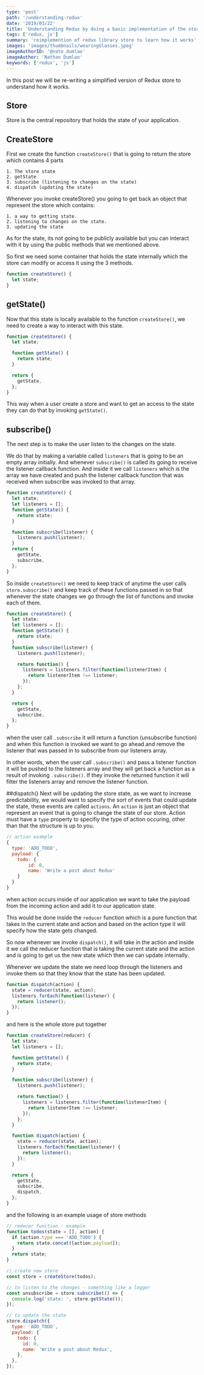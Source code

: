 ```yaml
---
type: 'post'
path: '/understanding-redux'
date: '2019/03/22'
title: 'Understanding Redux by doing a basic implementation of the store'
tags: ['redux, js']
summary: 'reimplemention of redux library store to learn how it works'
images: 'images/thumbnails/wearingGlasses.jpeg'
imageAuthorID: '@nate_dumlao'
imageAuthor: 'Nathan Dumlao'
keywords: ['redux', 'js']
---
```


In this post we will be re-writing a simplified version of Redux store to understand how it works.

## Store

Store is the central repository that holds the state of your application.

## CreateStore

First we create the function `createStore()` that is going to return the store which contains 4 parts

```text
1. The store state
2. getState
3. subscribe (listening to changes on the state)
4. dispatch (updating the state)
```

Whenever you invoke createStore() you going to get back an object that represent the store which contains:

```text
1. a way to getting state.
2. listening to changes on the state.
3. updating the state
```

As for the state, its not going to be publicly available but you can interact with it by using the public methods that we mentioned above.

So first we need some container that holds the state internally which the store can modify or access it using the 3 methods.

```javascript
function createStore() {
  let state;
}
```

## getState()

Now that this state is locally available to the function `createStore()`, we need to create a way to interact with this state.

```javascript
function createStore() {
  let state;

  function getState() {
    return state;
  }

  return {
    getState,
  };
}
```

This way when a user create a store and want to get an access to the state they can do that by invoking `getState()`.

## subscribe()

The next step is to make the user listen to the changes on the state.

We do that by making a variable called `listeners` that is going to be an empty array initially. And whenever `subscribe()` is called its going to receive the listener callback function. And inside it we call `listeners` which is the array we have created and push the listener callback function that was received when subscribe was invoked to that array.

```javascript
function createStore() {
  let state;
  let listeners = [];
  function getState() {
    return state;
  }

  function subscribe(listener) {
    listeners.push(listener);
  }
  return {
    getState,
    subscribe,
  };
}
```

So inside `createStore()` we need to keep track of anytime the user calls `store.subscribe()` and keep track of these functions passed in so that whenever the state changes we go through the list of functions and invoke each of them.

```javascript
function createStore() {
  let state;
  let listeners = [];
  function getState() {
    return state;
  }
  function subscribe(listener) {
    listeners.push(listener);

    return function() {
      listeners = listeners.filter(function(listenerItem) {
        return listenerItem !== listener;
      });
    };
  }

  return {
    getState,
    subscribe,
  };
}
```

when the user call `.subscribe` it will return a function (unsubscribe function) and when this function is invoked we want to go ahead and remove the listener that was passed in to subscribe from our listeners array.

In other words, when the user call `.subscribe()` and pass a listener function it will be pushed to the listeners array and they will get back a function as a result of invoking `.subscribe()`. If they invoke the returned function it will filter the listeners array and remove the listener function.

##dispatch()
Next will be updating the store state, as we want to increase predictability, we would want to specify the sort of events that could update the state, these events are called `actions`. An `action` is just an object that represent an event that is going to change the state of our store. Action must have a `type` property to specifiy the type of action occuring, other than that the structure is up to you.

```javascript
// action example
{
  type: 'ADD_TODO',
  payload: {
    todo: {
        id: 0,
        name: 'Write a post about Redux'
    }
  }
}
```

when action occurs inside of our application we want to take the payload from the incoming action and add it to our application state.

This would be done inside the `reducer` function which is a pure function that takes in the current state and action and based on the action type it will specify how the state gets changed.

So now whenever we invoke `dispatch()`, it will take in the action and inside it we call the reducer function that is taking the current state and the action and is going to get us the new state which then we can update internally.

Whenever we update the state we need loop through the listeners and invoke them so that they know that the state has been updated.

```javascript
function dispatch(action) {
  state = reducer(state, action);
  listeners.forEach(function(listener) {
    return listener();
  });
}
```

and here is the whole store put together

```javascript
function createStore(reducer) {
  let state;
  let listeners = [];

  function getState() {
    return state;
  }

  function subscribe(listener) {
    listeners.push(listener);

    return function() {
      listeners = listeners.filter(function(listenerItem) {
        return listenerItem !== listener;
      });
    };
  }

  function dispatch(action) {
    state = reducer(state, action);
    listeners.forEach(function(listener) {
      return listener();
    });
  }

  return {
    getState,
    subscribe,
    dispatch,
  };
}
```

and the following is an example usage of store methods

```javascript
// reducer function - example
function todos(state = [], action) {
  if (action.type === 'ADD_TODO') {
    return state.concat([action.payload]);
  }
  return state;
}

// create new store
const store = createStore(todos);

// to listen to the changes - something like a logger
const unsubscribe = store.subscribe(() => {
  console.log('state: ', store.getState());
});

// to update the state
store.dispatch({
  type: 'ADD_TODO',
  payload: {
    todo: {
      id: 0,
      name: 'Write a post about Redux',
    },
  },
});
```
